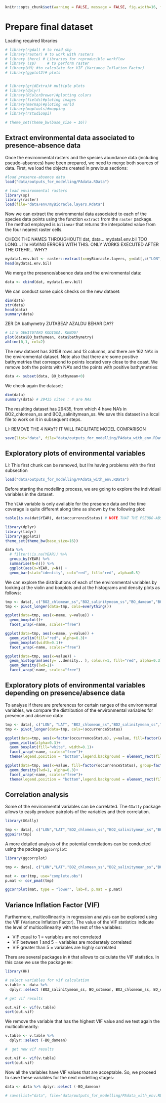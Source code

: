 ```r
knitr::opts_chunk$set(warning = FALSE, message = FALSE, fig.width=16, fig.height=12)
```

# Prepare final dataset

Loading required libraries

```r
# library(rgdal) # to read shp
# library(raster) # to work with rasters
# library (here) # Libraries for reproducible workflow
# library (sp)     # to perform raster
# library(HH) #to calculate for VIF (Variance Inflation Factor)
# library(ggplot2)# plots


# library(gridExtra)# multiple plots
# library(dplyr)
# library(RColorBrewer)#plotting colors
# library(fields)#ploting images
# library(marmap)#ploting world
# library(maptools)#mapping
# library(rstudioapi)

# theme_set(theme_bw(base_size = 16))
```

## Extract environmental data associated to presence-absence data

Once the environmental rasters and the species abundance data (including pseudo-absences) have been prepared, we need to merge both sources of data. First, we load the objects created in previous sections:

```r
#load presence-absence data
load("data/outputs_for_modelling/PAdata.RData")

# load environmental rasters
library(sp)
library(raster)
load(file="data/env/myBioracle.layers.Rdata") 
```

Now we can extract the environmental data associated to each of the species data points using the function `extract` from the `raster` package. The method employed is `bilinear` that returns the interpolated value from the four nearest raster cells.

CHECK THE NAMES THROUGHOUT!! dat, data... mydata1.env.bil TOO LONG... 
I'm HAVING ERRORS WITH THIS. ONLY WORKS EXECUTED AFTER THE OTEHR... WHY?

```r
mydata1.env.bil <- raster::extract(x=myBioracle.layers, y=dat[,c("LON","LAT")], method="bilinear", na.rm=TRUE, df=T) 
head(mydata1.env.bil)
```

We merge the presence/absence data and the environmental data: 

```r
data <- cbind(dat, mydata1.env.bil)
```

We can conduct some quick checks on the new dataset:  

```r
dim(data)
str(data)
head(data)
summary(data)
```

ZER DA bathymetry ZUTABEA? AZALDU BEHAR DA??
```r
# LI'k GEHITUTAKO KODIGOA. KENDU?
plot(data$BO_bathymean, data$bathymetry)
abline(0,1, col=2)
```

The new dataset has 30158 rows and 13 columns, and there are 162 NA's in the environmental dataset. Note also that there are some positive bathymetries that correspond to points located very close to the coast. We remove both the points with NA's and the points with positive bathymetries:

```r
data <- subset(data, BO_bathymean<0)
```

We check again the dataset:

```r
dim(data)
summary(data) # 29435 sites : 4 are NAs
```

The resulting dataset has 29435, from which 4 have NA's in BO2_chlomean_ss and BO2_salinitymean_ss. We save this dataset in a local file to work on it in subsequent steps. 

LI: REMOVE THE 4 NA's?? IT WILL FACILITATE MODEL COMPARISON

```r
save(list="data", file="data/outputs_for_modelling/PAdata_with_env.RData")
```

## Exploratory plots of environmental variables

LI: This first chunk can be removed, but I'm having problems with the first subsection

```r
load("data/outputs_for_modelling/PAdata_with_env.RData")
```

Before starting the modelling process, we are going to explore the individual variables in the dataset. 

The `YEAR` variable is only available for the presence data and the time coverage is quite different along time as shown by the following plot: 

```r

table(is.na(dat$YEAR), dat$occurrenceStatus) # NOTE THAT THE PSEUDO-ABSENCES DO NOT HAVE YEAR. So MAYBE BETTER TO REMOVE THIS PART.

library(dplyr)
library(tidyr)
library(ggplot2)
theme_set(theme_bw(base_size=16))

data %>% 
  # filter(!is.na(YEAR)) %>% 
  group_by(YEAR) %>% 
  summarise(N=n()) %>% 
  ggplot(aes(x=YEAR, y=N)) + 
  geom_bar(stat="identity", col="red", fill="red", alpha=0.5)
```

We can explore the distributions of each of the environmental variables by looking at the violin and boxplots and at the histograms and density plots as follows: 

```r
tmp <- data[, c("BO2_chlomean_ss","BO2_salinitymean_ss","BO_damean","BO_sstmean","BO_bathymean")]
tmp <- pivot_longer(data=tmp, cols=everything()) 

ggplot(data=tmp, aes(x=name, y=value)) + 
  geom_boxplot()+
  facet_wrap(~name, scales="free")

ggplot(data=tmp, aes(x=name, y=value)) + 
  geom_violin(fill="red", alpha=0.3)+
  geom_boxplot(width=0.1)+
  facet_wrap(~name, scales="free")

ggplot(data=tmp, aes(x=value)) + 
  geom_histogram(aes(y= ..density.. ), colour=1, fill="red", alpha=0.3)+
  geom_density(lwd=1)+
  facet_wrap(~name, scales="free")

```

## Exploratory plots of environmental variables depending on presence/absence data

To analyse if there are preferences for certain ranges of the environmental variables, we compare the distribution of the environmental variables for presence and absence data:   

```r

tmp <- data[, c("LON", "LAT", "BO2_chlomean_ss","BO2_salinitymean_ss","BO_damean","BO_sstmean","BO_bathymean","occurrenceStatus")]
tmp <- pivot_longer(data=tmp, cols=!occurrenceStatus) 

ggplot(data=tmp, aes(x=factor(occurrenceStatus), y=value, fill=factor(occurrenceStatus), group=factor(occurrenceStatus))) + 
  geom_violin(alpha=0.3)+
  geom_boxplot(fill="white", width=0.1)+
  facet_wrap(~name, scales="free")+
  theme(legend.position = "bottom",legend.background = element_rect(fill = "white", colour = NA))

ggplot(data=tmp, aes(x=value, fill=factor(occurrenceStatus), group=factor(occurrenceStatus))) + 
  geom_density(lwd=1, alpha=0.3)+
  facet_wrap(~name, scales="free")+
  theme(legend.position = "bottom",legend.background = element_rect(fill = "white", colour = NA))
```

## Correlation analysis

Some of the environmental variables can be correlated. The `GGally` package allows to easily produce pairplots of the variables and their correlation.  

```r
library(GGally)

tmp <- data[, c("LON","LAT","BO2_chlomean_ss","BO2_salinitymean_ss","BO_damean","BO_sstmean","BO_bathymean")]
ggpairs(tmp)

```

A more detailed analysis of the potential correlations can be conducted using the package `ggcorrplot`:

```r
library(ggcorrplot)

tmp <- data[, c("LON","LAT","BO2_chlomean_ss","BO2_salinitymean_ss","BO_damean","BO_sstmean","BO_bathymean")]

mat <- cor(tmp, use="complete.obs") 
p.mat <- cor_pmat(tmp)

ggcorrplot(mat, type = "lower", lab=T, p.mat = p.mat)
```

## Variance Inflation Factor (VIF) 

Furthermore, multicollinearity in regression analysis can be explored using the VIF (Variance Inflation Factor). The value of the VIF statistics indicate the level of multicollinearity with the rest of the variables:

* VIF equal to 1 = variables are not correlated
* VIF between 1 and 5 = variables are moderately correlated 
* VIF greater than 5 = variables are highly correlated

There are several packages in `R` that allows to calculate the VIF statistics. In this case we use the package `HH`: 

```r

library(HH)

# select variables for vif calculation
v.table <- data %>% 
  dplyr::select (BO2_salinitymean_ss, BO_sstmean, BO2_chlomean_ss, BO_damean, BO_bathymean)

# get vif results

out.vif <- vif(v.table)
sort(out.vif)
```

We remove the variable that has the highest VIF value and we test again the multicollinearity: 

```r

v.table <- v.table %>% 
  dplyr::select (-BO_damean)

#  get new vif results

out.vif <- vif(v.table)
sort(out.vif)
```

Now all the variables have VIF values that are acceptable. So, we proceed to save these variables for the next modelling stages:

```r
data <- data %>% dplyr::select (-BO_damean)

# save(list="data", file="data/outputs_for_modelling/PAdata_with_env.RData")
```



